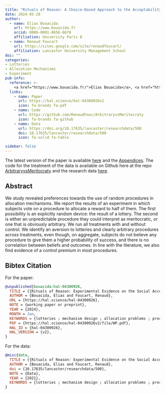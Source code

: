 ```yaml
---
title: "Rituals of Reason: A Choice-Based Approach to the Acceptability of Lotteries in Allocation Problems"
date: 2024-05-28
author:
  - name: Elias Bouacida
    url: https://www.bouacida.fr
    orcid: 0000-0001-8656-6678
    affiliation: University Paris 8
  - name: Renaud Foucart
    url: https://sites.google.com/site/renaudfoucart/
    affiliation: Lancaster University Management School
doi: ""
categories: 
- Lotteries
- Allocation Mechanisms
- Experiment
pub-info:
  reference: >-
    <a href="https://www.bouacida.fr/">Elias Bouacida</a>, <a href="https://sites.google.com/site/renaudfoucart/">Renaud Foucart</a>, "Rituals of Reason: A Choice-Based Approach to the Acceptability of Lotteries in Allocation Problems"
  links:
    - name: Paper
      url: https://hal.science/hal-04300926v2
      icon: fa-brands fa-pdf
    - name: Code
      url: https://github.com/RenaudFouc/ArbitraryvsMeritocraty
      icon: fa-brands fa-github
    - name: Data
      url: https://doi.org/10.17635/lancaster/researchdata/500
      doi: 10.17635/lancaster/researchdata/500
      icon: fa-solid fa-table

sidebar: false    
---
```


The latest version of the paper is available [here](https://hal.science/hal-04300926v2/file/WP.pdf) and the [Appendices](https://hal.science/hal-04300926v2/file/WP_Appendices.pdf). 
The code for the treatment of the data is available on Github here at the repo [ArbitraryvsMeritocraty](https://github.com/RenaudFouc/ArbitraryvsMeritocraty) and the research data [here](https://doi.org/10.17635/lancaster/researchdata/500).

## Abstract

We study revealed preferences towards the use of random procedures in allocation mechanisms. We report the results of an experiment in which subjects vote on a procedure to allocate a reward to half of them. The first possibility is an explicitly random device: the result of a lottery. The second is either an unpredictable procedure they could interpret as meritocratic, or one that is obviously arbitrary. We run all treatments with and without control. We identify an aversion to lotteries and clearly arbitrary procedures across treatments, even though, on aggregate, subjects do not believe any procedure to give them a higher probability of success, and there is no correlation between beliefs and outcomes. In line with the literature, we also find evidence of a control premium in most procedures.



## Bibtex Citation

For the paper:

```bibtex
@unpublished{bouacida:hal-04300926,
  TITLE = {{Rituals of Reason: Experimental Evidence on the Social Acceptability of Lotteries in Allocation Problems}},
  AUTHOR = {Bouacida, Elias and Foucart, Renaud},
  URL = {https://hal.science/hal-04300926},
  NOTE = {working paper or preprint},
  YEAR = {2024},
  MONTH = Jan,
  KEYWORDS = {lotteries ; mechanism design ; allocation problems ; procedures ; tie-breaking rule},
  PDF = {https://hal.science/hal-04300926v2/file/WP.pdf},
  HAL_ID = {hal-04300926},
  HAL_VERSION = {v2},
}

```

For the data:

```bibtex
@misc{data,
  TITLE = {{Rituals of Reason: Experimental Evidence on the Social Acceptability of Lotteries in Allocation Problems}},
  AUTHOR = {Bouacida, Elias and Foucart, Renaud},
  doi = {10.17635/lancaster/researchdata/500},
  NOTE = {Data},
  YEAR = {2021},
  KEYWORDS = {lotteries ; mechanism design ; allocation problems ; procedures ; tiebreaking rule},
}

```